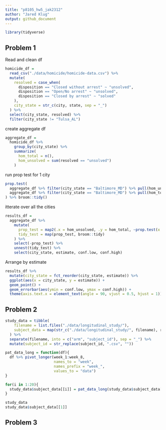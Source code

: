 ```yaml
---
title: "p8105_hw5_jak2312"
author: "Jared Klug"
output: github_document
---
```


```r
library(tidyverse)
```

## Problem 1

Read and clean df
```r
homicide_df = 
  read_csv("./data/homicide/homicide-data.csv") %>% 
  mutate(
    resolved = case_when(
      disposition == "Closed without arrest" ~ "unsolved",
      disposition == "Open/No arrest" ~ "unsolved",
      disposition == "Closed by arrest" ~ "solved"
    ),
    city_state = str_c(city, state, sep = "_")
  ) %>% 
  select(city_state, resolved) %>% 
  filter(city_state != "Tulsa_AL")
```

create aggregate df
```r
aggregate_df = 
  homicide_df %>% 
    group_by(city_state) %>% 
    summarize(
      hom_total = n(),
      hom_unsolved = sum(resolved == "unsolved")
    ) 
```

run prop test for 1 city
```r
prop.test(
  aggregate_df %>% filter(city_state == "Baltimore_MD") %>% pull(hom_unsolved),
  aggregate_df %>% filter(city_state == "Baltimore_MD") %>% pull(hom_total)
) %>% broom::tidy()
```

itterate over all the cities
```r
results_df = 
  aggregate_df %>% 
    mutate(
      prop_test = map2(.x = hom_unsolved, .y = hom_total, ~prop.test(x = .x, n = .y)),
      tidy_test = map(prop_test, broom::tidy)
    ) %>% 
    select(-prop_test) %>% 
    unnest(tidy_test) %>% 
    select(city_state, estimate, conf.low, conf.high)
```

Arrange by estimate
```r
results_df %>% 
  mutate(city_state = fct_reorder(city_state, estimate)) %>% 
  ggplot(aes(x = city_state, y = estimate)) +
  geom_point() +
  geom_errorbar(aes(ymin = conf.low, ymax = conf.high)) + 
  theme(axis.text.x = element_text(angle = 90, vjust = 0.5, hjust = 1))
```

## Problem 2

```r
study_data = tibble(
    filename = list.files("./data/longitudinal_study/"),
    subject_data = map(str_c("./data/longitudinal_study/", filename), read.csv)
  ) %>% 
  separate(filename, into = c("arm", "subject_id"), sep = "_") %>% 
  mutate(subject_id = str_replace(subject_id, ".csv", ""))
```

```r

pat_data_long = function(df){
  df %>% pivot_longer(week_1:week_8,
                      names_to = "week",
                      names_prefix = "week_",
                      values_to = "data")
}

for(i in 1:20){
  study_data$subject_data[[i]] = pat_data_long(study_data$subject_data[[i]])
}

study_data
study_data$subject_data[[1]]
```

## Problem 3

```r

```



